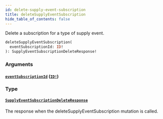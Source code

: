 ```yaml
---
id: delete-supply-event-subscription
title: deleteSupplyEventSubscription
hide_table_of_contents: false
---
```



Delete a subscription for a type of supply event.

```graphql
deleteSupplyEventSubscription(
  eventSubscriptionId: ID!
): SupplyEventSubscriptionDeleteResponse!
```


### Arguments

#### [`eventSubscriptionId`](#) ([`ID!`](/developers/supplier-apis/supply-api/graphql/reference/scalars/id))




### Type

#### [`SupplyEventSubscriptionDeleteResponse`](/developers/supplier-apis/supply-api/graphql/reference/objects/supply-event-subscription-delete-response)

The response when the deleteSupplyEventSubscription mutation is called.




